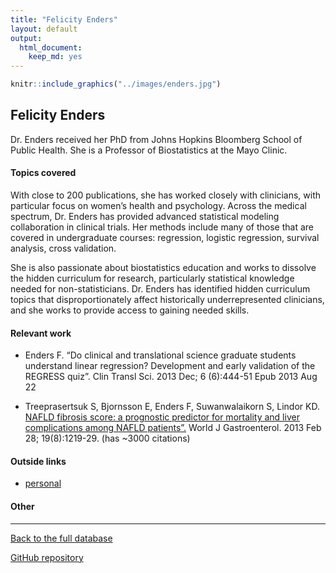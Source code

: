 ```yaml
---
title: "Felicity Enders"
layout: default
output:
  html_document:
    keep_md: yes
---
```


::: {.grid}

::: {.g-col-4}
```r
knitr::include_graphics("../images/enders.jpg")
```
:::

:::{.g-col-8}
# Felicity Enders

Dr. Enders received her PhD from Johns Hopkins Bloomberg School of Public Health.  She is a Professor of Biostatistics at the Mayo Clinic.

:::

:::


#### Topics covered

With close to 200 publications, she has worked closely with clinicians, with particular focus on women's health and psychology. Across the medical spectrum, Dr. Enders has provided advanced statistical modeling collaboration in clinical trials.  Her methods include many of those that are covered in undergraduate courses: regression, logistic regression, survival analysis, cross validation.

She is also passionate about biostatistics education and works to dissolve the hidden curriculum for research, particularly statistical knowledge needed for non-statisticians.  Dr. Enders has identified hidden curriculum topics that disproportionately affect historically underrepresented clinicians, and she works to provide access to gaining needed skills.

#### Relevant work

* Enders F. "Do clinical and translational science graduate students understand linear regression? Development and early validation of the REGRESS quiz". Clin Transl Sci. 2013 Dec; 6 (6):444-51 Epub 2013 Aug 22

* Treeprasertsuk S, Bjornsson E, Enders F, Suwanwalaikorn S, Lindor KD. <a href = "https://aasldpubs.onlinelibrary.wiley.com/doi/full/10.1002/hep.21496" target = "_blank">NAFLD fibrosis score: a prognostic predictor for mortality and liver complications among NAFLD patients".</a> World J Gastroenterol. 2013 Feb 28; 19(8):1219-29. (has ~3000 citations)

#### Outside links

* [personal](https://www.mayo.edu/research/faculty/enders-felicity-t-ph-d/bio-00093556)


####  Other


----------------------

[Back to the full database](https://hardin47.github.io/CURV/)

[GitHub repository](https://github.com/hardin47/CURV/)

